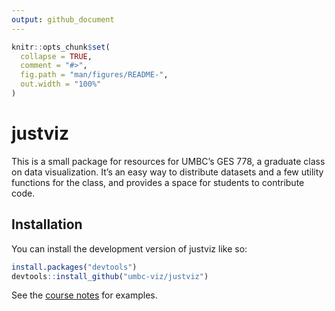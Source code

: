 ```yaml
---
output: github_document
---
```


<!-- README.md is generated from README.Rmd. Please edit that file -->

```r
knitr::opts_chunk$set(
  collapse = TRUE,
  comment = "#>",
  fig.path = "man/figures/README-",
  out.width = "100%"
)
```

# justviz

<!-- badges: start -->
<!-- badges: end -->

This is a small package for resources for UMBC's GES 778, a graduate class on data visualization. It's an easy way to distribute datasets and a few utility functions for the class, and provides a space for students to contribute code.

## Installation

You can install the development version of justviz like so:

``` r
install.packages("devtools")
devtools::install_github("umbc-viz/justviz")
```

See the [course notes](https://umbc-viz.github.io/ges778/) for examples.
